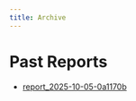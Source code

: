 ```yaml
---
title: Archive
---
```


# Past Reports

- [report_2025-10-05-0a1170b](report_2025-10-05-0a1170b.html)
